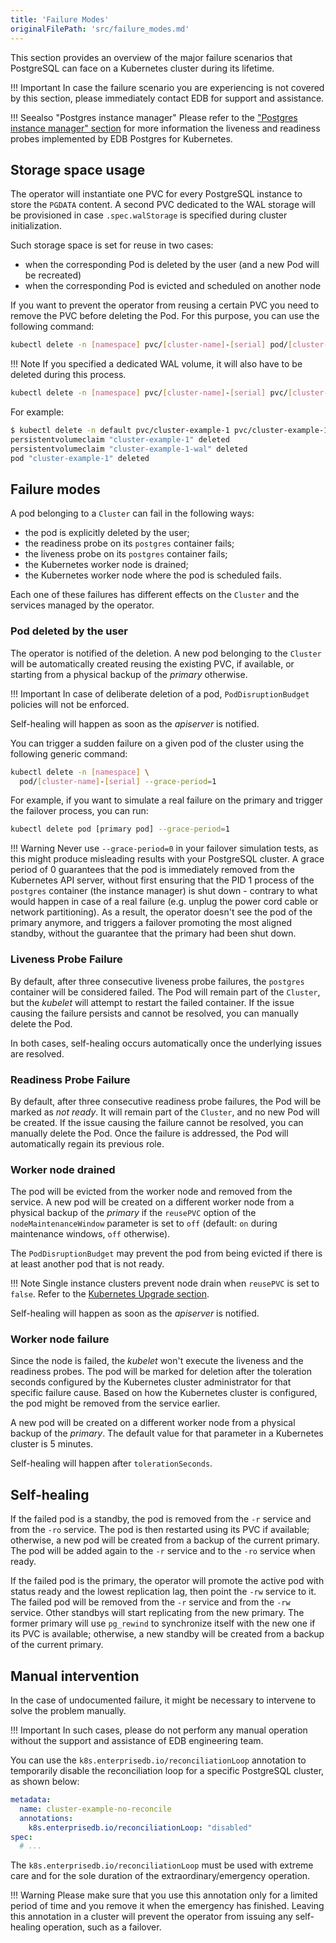 ```yaml
---
title: 'Failure Modes'
originalFilePath: 'src/failure_modes.md'
---
```


This section provides an overview of the major failure scenarios that
PostgreSQL can face on a Kubernetes cluster during its lifetime.

!!! Important
    In case the failure scenario you are experiencing is not covered by this
    section, please immediately contact EDB for support and assistance.

!!! Seealso "Postgres instance manager"
    Please refer to the ["Postgres instance manager" section](instance_manager.md)
    for more information the liveness and readiness probes implemented by
    EDB Postgres for Kubernetes.

## Storage space usage

The operator will instantiate one PVC for every PostgreSQL instance to store the `PGDATA` content.
A second PVC dedicated to the WAL storage will be provisioned in case `.spec.walStorage` is
specified during cluster initialization.

Such storage space is set for reuse in two cases:

-   when the corresponding Pod is deleted by the user (and a new Pod will be recreated)
-   when the corresponding Pod is evicted and scheduled on another node

If you want to prevent the operator from reusing a certain PVC you need to
remove the PVC before deleting the Pod. For this purpose, you can use the
following command:

```sh
kubectl delete -n [namespace] pvc/[cluster-name]-[serial] pod/[cluster-name]-[serial]
```

!!! Note
    If you specified a dedicated WAL volume, it will also have to be deleted during this process.

```sh
kubectl delete -n [namespace] pvc/[cluster-name]-[serial] pvc/[cluster-name]-[serial]-wal pod/[cluster-name]-[serial]
```

For example:

```sh
$ kubectl delete -n default pvc/cluster-example-1 pvc/cluster-example-1-wal pod/cluster-example-1
persistentvolumeclaim "cluster-example-1" deleted
persistentvolumeclaim "cluster-example-1-wal" deleted
pod "cluster-example-1" deleted
```

## Failure modes

A pod belonging to a `Cluster` can fail in the following ways:

-   the pod is explicitly deleted by the user;
-   the readiness probe on its `postgres` container fails;
-   the liveness probe on its `postgres` container fails;
-   the Kubernetes worker node is drained;
-   the Kubernetes worker node where the pod is scheduled fails.

Each one of these failures has different effects on the `Cluster` and the
services managed by the operator.

### Pod deleted by the user

The operator is notified of the deletion. A new pod belonging to the
`Cluster` will be automatically created reusing the existing PVC, if available,
or starting from a physical backup of the *primary* otherwise.

!!! Important
    In case of deliberate deletion of a pod, `PodDisruptionBudget` policies
    will not be enforced.

Self-healing will happen as soon as the *apiserver* is notified.

You can trigger a sudden failure on a given pod of the cluster using the
following generic command:

```sh
kubectl delete -n [namespace] \
  pod/[cluster-name]-[serial] --grace-period=1
```

For example, if you want to simulate a real failure on the primary and trigger
the failover process, you can run:

```sh
kubectl delete pod [primary pod] --grace-period=1
```

!!! Warning
    Never use `--grace-period=0` in your failover simulation tests, as this
    might produce misleading results with your PostgreSQL cluster. A grace
    period of 0 guarantees that the pod is immediately removed from the
    Kubernetes API server, without first ensuring that the PID 1 process of
    the `postgres` container (the instance manager) is shut down - contrary
    to what would happen in case of a real failure (e.g. unplug the power cord
    cable or network partitioning).
    As a result, the operator doesn't see the pod of the primary anymore, and
    triggers a failover promoting the most aligned standby, without
    the guarantee that the primary had been shut down.

### Liveness Probe Failure

By default, after three consecutive liveness probe failures, the `postgres`
container will be considered failed. The Pod will remain part of the `Cluster`,
but the *kubelet* will attempt to restart the failed container. If the issue
causing the failure persists and cannot be resolved, you can manually delete
the Pod.

In both cases, self-healing occurs automatically once the underlying issues are
resolved.

### Readiness Probe Failure

By default, after three consecutive readiness probe failures, the Pod will be
marked as *not ready*. It will remain part of the `Cluster`, and no new Pod
will be created. If the issue causing the failure cannot be resolved, you can
manually delete the Pod. Once the failure is addressed, the Pod will
automatically regain its previous role.

### Worker node drained

The pod will be evicted from the worker node and removed from the service. A
new pod will be created on a different worker node from a physical backup of the
*primary* if the `reusePVC` option of the `nodeMaintenanceWindow` parameter
is set to `off` (default: `on` during maintenance windows, `off` otherwise).

The `PodDisruptionBudget` may prevent the pod from being evicted if there
is at least another pod that is not ready.

!!! Note
    Single instance clusters prevent node drain when `reusePVC` is
    set to `false`. Refer to the [Kubernetes Upgrade section](kubernetes_upgrade.md).

Self-healing will happen as soon as the *apiserver* is notified.

### Worker node failure

Since the node is failed, the *kubelet* won't execute the liveness and
the readiness probes. The pod will be marked for deletion after the
toleration seconds configured by the Kubernetes cluster administrator for
that specific failure cause. Based on how the Kubernetes cluster is configured,
the pod might be removed from the service earlier.

A new pod will be created on a different worker node from a physical backup
of the *primary*. The default value for that parameter in a Kubernetes
cluster is 5 minutes.

Self-healing will happen after `tolerationSeconds`.

## Self-healing

If the failed pod is a standby, the pod is removed from the `-r` service
and from the `-ro` service.
The pod is then restarted using its PVC if available; otherwise, a new
pod will be created from a backup of the current primary. The pod
will be added again to the `-r` service and to the `-ro` service when ready.

If the failed pod is the primary, the operator will promote the active pod
with status ready and the lowest replication lag, then point the `-rw` service
to it. The failed pod will be removed from the `-r` service and from the
`-rw` service.
Other standbys will start replicating from the new primary. The former
primary will use `pg_rewind` to synchronize itself with the new one if its
PVC is available; otherwise, a new standby will be created from a backup of the
current primary.

## Manual intervention

In the case of undocumented failure, it might be necessary to intervene
to solve the problem manually.

!!! Important
    In such cases, please do not perform any manual operation without the
    support and assistance of EDB engineering team.

You can use the `k8s.enterprisedb.io/reconciliationLoop` annotation to temporarily disable
the reconciliation loop for a specific PostgreSQL cluster, as shown below:

```yaml
metadata:
  name: cluster-example-no-reconcile
  annotations:
    k8s.enterprisedb.io/reconciliationLoop: "disabled"
spec:
  # ...
```

The `k8s.enterprisedb.io/reconciliationLoop` must be used with extreme care
and for the sole duration of the extraordinary/emergency operation.

!!! Warning
    Please make sure that you use this annotation only for a limited period of
    time and you remove it when the emergency has finished. Leaving this annotation
    in a cluster will prevent the operator from issuing any self-healing operation,
    such as a failover.
